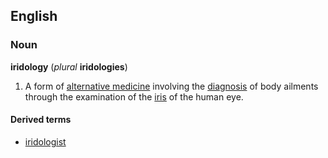 {{wikipedia}}
==English==
===Noun===
'''iridology''' (''plural'' '''iridologies''')

# {{medicine}} A form of [[alternative medicine]] involving the [[diagnosis]] of body ailments through the examination of the [[iris]] of the human eye.

====Derived terms====
*[[iridologist]]
